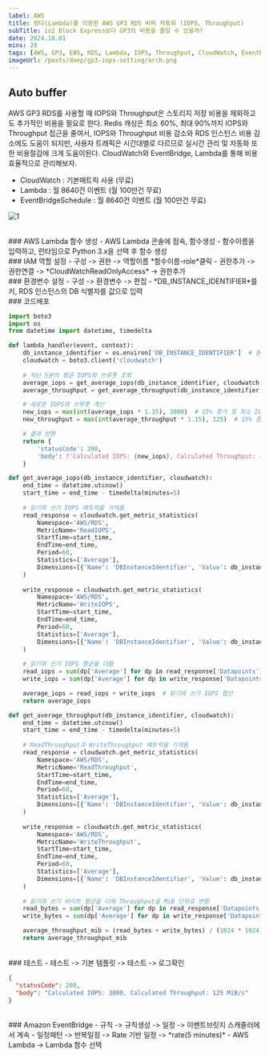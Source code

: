```yaml
---
label: AWS
title: 람다(Lambda)를 이용한 AWS GP3 RDS 버퍼 자동화 (IOPS, Throughput)
subTitle: io2 Block Express보다 GP3의 비용을 줄일 수 있을까?
date: 2024.10.01
mins: 20
tags: [AWS, GP3, EBS, RDS, Lambda, IOPS, Throughput, CloudWatch, EventBridge]
imageUrl: /posts/deep/gp3-iops-setting/arch.png
---
```


## Auto buffer
AWS GP3 RDS를 사용할 때 IOPS와 Throughput은 스토리지 저장 비용을 제외하고도 추가적인 비용을 필요로 한다.
Redis 캐싱은 최소 60%, 최대 90%까지 IOPS와 Throughput 접근을 줄여서, 
IOPS와 Throughput 비용 감소와 RDS 인스턴스 비용 감소에도 도움이 되지만, 
사용자 트래픽은 시간대별로 다르므로 실시간 관리 및 자동화 또한 비용절감에 크게 도움이된다.
CloudWatch와 EventBridge, Lambda를 통해 비용 효율적으로 관리해보자.
<br />
- CloudWatch : 기본매트릭 사용 (무료)
- Lambda : 월 8640건 이벤트 (월 100만건 무료)
- EventBridgeSchedule : 월 8640건 이벤트 (월 100만건 무료)

![1](/posts/deep/gp3-iops-setting/arch.png "아키텍쳐")

<br />
### AWS Lambda 함수 생성
- AWS Lambda 콘솔에 접속, 함수생성
- 함수이름을 입력하고, 런타임으로 Python 3.x을 선택 후 함수 생성

<br />
### IAM 역할 설정
- 구성 -> 권한 -> 역할이름 *함수이름-role*클릭
- 권한추가 -> 권한연결 -> *CloudWatchReadOnlyAccess* -> 권한추가

<br />
### 환경변수 설정
- 구성 -> 환경변수 -> 편집
- *DB_INSTANCE_IDENTIFIER*를 키, RDS 인스턴스의 DB 식별자를 값으로 입력

<br />
### 코드배포 

```python
import boto3
import os
from datetime import datetime, timedelta

def lambda_handler(event, context):
    db_instance_identifier = os.environ['DB_INSTANCE_IDENTIFIER']  # 환경 변수에서 RDS 인스턴스 ID 가져오기
    cloudwatch = boto3.client('cloudwatch')
    
    # 지난 5분의 평균 IOPS와 쓰루풋 조회
    average_iops = get_average_iops(db_instance_identifier, cloudwatch)
    average_throughput = get_average_throughput(db_instance_identifier, cloudwatch)

    # 새로운 IOPS와 쓰루풋 계산
    new_iops = max(int(average_iops * 1.15), 3000)  # 15% 증가 및 최소 IOPS 3000
    new_throughput = max(int(average_throughput * 1.15), 125)  # 15% 증가, 최소 125 MiB/s 제한

    # 결과 반환
    return {
        'statusCode': 200,
        'body': f'Calculated IOPS: {new_iops}, Calculated Throughput: {new_throughput} MiB/s'
    }

def get_average_iops(db_instance_identifier, cloudwatch):
    end_time = datetime.utcnow()
    start_time = end_time - timedelta(minutes=5)
    
    # 읽기와 쓰기 IOPS 메트릭을 가져옴
    read_response = cloudwatch.get_metric_statistics(
        Namespace='AWS/RDS',
        MetricName='ReadIOPS',
        StartTime=start_time,
        EndTime=end_time,
        Period=60,
        Statistics=['Average'],
        Dimensions=[{'Name': 'DBInstanceIdentifier', 'Value': db_instance_identifier}]
    )
    
    write_response = cloudwatch.get_metric_statistics(
        Namespace='AWS/RDS',
        MetricName='WriteIOPS',
        StartTime=start_time,
        EndTime=end_time,
        Period=60,
        Statistics=['Average'],
        Dimensions=[{'Name': 'DBInstanceIdentifier', 'Value': db_instance_identifier}]
    )
    
    # 읽기와 쓰기 IOPS 평균을 더함
    read_iops = sum(dp['Average'] for dp in read_response['Datapoints']) / len(read_response['Datapoints']) if read_response['Datapoints'] else 0
    write_iops = sum(dp['Average'] for dp in write_response['Datapoints']) / len(write_response['Datapoints']) if write_response['Datapoints'] else 0

    average_iops = read_iops + write_iops  # 읽기와 쓰기 IOPS 합산
    return average_iops

def get_average_throughput(db_instance_identifier, cloudwatch):
    end_time = datetime.utcnow()
    start_time = end_time - timedelta(minutes=5)
    
    # ReadThroughput과 WriteThroughput 메트릭을 가져옴
    read_response = cloudwatch.get_metric_statistics(
        Namespace='AWS/RDS',
        MetricName='ReadThroughput',
        StartTime=start_time,
        EndTime=end_time,
        Period=60,
        Statistics=['Average'],
        Dimensions=[{'Name': 'DBInstanceIdentifier', 'Value': db_instance_identifier}]
    )
    
    write_response = cloudwatch.get_metric_statistics(
        Namespace='AWS/RDS',
        MetricName='WriteThroughput',
        StartTime=start_time,
        EndTime=end_time,
        Period=60,
        Statistics=['Average'],
        Dimensions=[{'Name': 'DBInstanceIdentifier', 'Value': db_instance_identifier}]
    )
    
    # 읽기와 쓰기 바이트 평균을 더해 Throughput을 MiB 단위로 변환
    read_bytes = sum(dp['Average'] for dp in read_response['Datapoints']) / len(read_response['Datapoints']) if read_response['Datapoints'] else 0
    write_bytes = sum(dp['Average'] for dp in write_response['Datapoints']) / len(write_response['Datapoints']) if write_response['Datapoints'] else 0

    average_throughput_mib = (read_bytes + write_bytes) / (1024 * 1024)  # MiB 단위로 변환
    return average_throughput_mib

```
<br />
### 테스트
- 테스트 -> 기본 템플릿 -> 테스트 -> 로그확인

```json
{
  "statusCode": 200,
  "body": "Calculated IOPS: 3000, Calculated Throughput: 125 MiB/s"
}
```
<br />
### Amazon EventBridge
- 규칙 -> 규칙생성 -> 일정 -> 이벤트브릿지 스캐줄러에서 계속
- 일정패턴 -> 반복일정 -> Rate 기반 일정 -> *rate(5 minutes)*
- AWS Lambda -> Lambda 함수 선택